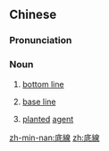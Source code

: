 {{also|底线}}
==Chinese==
{{zh-forms|s=底线}}

===Pronunciation===
{{zh-pron
|m=dǐxiàn
|c=dai2 sin3
|cat=n
}}

===Noun===
{{zh-noun}}

# [[bottom line]]
# {{lb|zh|sports}} [[base line]]
# {{lb|zh|espionage}} [[planted]] [[agent]]

[[zh-min-nan:底線]]
[[zh:底線]]